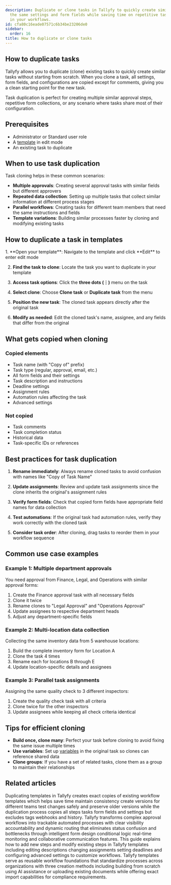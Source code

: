 ```yaml
---
description: Duplicate or clone tasks in Tallyfy to quickly create similar tasks with
  the same settings and form fields while saving time on repetitive task creation
  in your workflows.
id: cfa80c16eade07571c6b34be23206de0
sidebar:
  order: 16
title: How to duplicate or clone tasks
---
```



## How to duplicate tasks

Tallyfy allows you to duplicate (clone) existing tasks to quickly create similar tasks without starting from scratch. When you clone a task, all settings, form fields, and configurations are copied except for comments, giving you a clean starting point for the new task.

Task duplication is perfect for creating multiple similar approval steps, repetitive form collections, or any scenario where tasks share most of their configuration.

## Prerequisites

- Administrator or Standard user role  
- A [template](/products/pro/documenting/templates/) in edit mode
- An existing task to duplicate

## When to use task duplication

Task cloning helps in these common scenarios:

- **Multiple approvals**: Creating several approval tasks with similar fields but different approvers
- **Repeated data collection**: Setting up multiple tasks that collect similar information at different process stages
- **Parallel workflows**: Creating tasks for different team members that need the same instructions and fields
- **Template variations**: Building similar processes faster by cloning and modifying existing tasks

## How to duplicate a task in templates

<Steps>
1. **Open your template**: Navigate to the template and click **Edit** to enter edit mode

2. **Find the task to clone**: Locate the task you want to duplicate in your template

3. **Access task options**: Click the **three dots (⋮)** menu on the task

4. **Select clone**: Choose **Clone task** or **Duplicate task** from the menu

5. **Position the new task**: The cloned task appears directly after the original task

6. **Modify as needed**: Edit the cloned task's name, assignee, and any fields that differ from the original
</Steps>

## What gets copied when cloning

### Copied elements
- Task name (with "Copy of" prefix)
- Task type (regular, approval, email, etc.)
- All form fields and their settings
- Task description and instructions  
- Deadline settings
- Assignment rules
- Automation rules affecting the task
- Advanced settings

### Not copied
- Task comments
- Task completion status
- Historical data
- Task-specific IDs or references

## Best practices for task duplication

1. **Rename immediately**: Always rename cloned tasks to avoid confusion with names like "Copy of Task Name"

2. **Update assignments**: Review and update task assignments since the clone inherits the original's assignment rules

3. **Verify form fields**: Check that copied form fields have appropriate field names for data collection

4. **Test automations**: If the original task had automation rules, verify they work correctly with the cloned task

5. **Consider task order**: After cloning, drag tasks to reorder them in your workflow sequence

## Common use case examples

### Example 1: Multiple department approvals
You need approval from Finance, Legal, and Operations with similar approval forms:
1. Create the Finance approval task with all necessary fields
2. Clone it twice
3. Rename clones to "Legal Approval" and "Operations Approval"  
4. Update assignees to respective department heads
5. Adjust any department-specific fields

### Example 2: Multi-location data collection
Collecting the same inventory data from 5 warehouse locations:
1. Build the complete inventory form for Location A
2. Clone the task 4 times
3. Rename each for locations B through E
4. Update location-specific details and assignees

### Example 3: Parallel task assignments
Assigning the same quality check to 3 different inspectors:
1. Create the quality check task with all criteria
2. Clone twice for the other inspectors
3. Update assignees while keeping all check criteria identical

## Tips for efficient cloning

- **Build once, clone many**: Perfect your task before cloning to avoid fixing the same issue multiple times
- **Use variables**: Set up [variables](/products/pro/documenting/templates/variables/) in the original task so clones can reference shared data
- **Clone groups**: If you have a set of related tasks, clone them as a group to maintain their relationships


## Related articles
<CardGrid>
<LinkTitleCard header="<b>Templates > Duplicate a template</b>" href="/products/pro/documenting/templates/how-do-i-duplicate-a-template-on-tallyfy/" > Duplicating templates in Tallyfy creates exact copies of existing workflow templates which helps save time maintain consistency create versions for different teams test changes safely and preserve older versions while the duplication process copies all steps tasks form fields and settings but excludes tags webhooks and history. </LinkTitleCard>
<LinkTitleCard header="<b>How To > Automatically track and run complex approval workflows</b>" href="/products/pro/tutorials/how-to/track-and-run-complex-approval-workflows/" > Tallyfy transforms complex approval workflows into trackable automated processes with clear visibility accountability and dynamic routing that eliminates status confusion and bottlenecks through intelligent form design conditional logic real-time monitoring and collaborative communication features. </LinkTitleCard>
<LinkTitleCard header="<b>Edit Templates > Edit steps</b>" href="/products/pro/documenting/templates/edit-templates/edit-steps/" > This guide explains how to add new steps and modify existing steps in Tallyfy templates including editing descriptions changing assignments setting deadlines and configuring advanced settings to customize workflows. </LinkTitleCard>
<LinkTitleCard header="<b>Templates > How to create templates in Tallyfy</b>" href="/products/pro/documenting/templates/create-template/" > Tallyfy templates serve as reusable workflow foundations that standardize processes across organizations with three creation methods including building from scratch using AI assistance or uploading existing documents while offering exact import capabilities for compliance requirements. </LinkTitleCard>
</CardGrid>